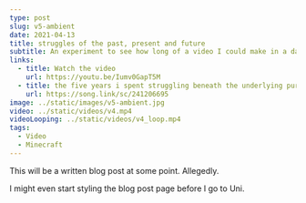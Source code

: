 ```yaml
---
type: post
slug: v5-ambient
date: 2021-04-13
title: struggles of the past, present and future
subtitle: An experiment to see how long of a video I could make in a day
links:
  - title: Watch the video
    url: https://youtu.be/Iumv0GapT5M
  - title: the five years i spent struggling beneath the underlying purgatory you call the back of your mind by Alicks
    url: https://song.link/sc/241206695
image: ../static/images/v5-ambient.jpg
video: ../static/videos/v4.mp4
videoLooping: ../static/videos/v4_loop.mp4
tags:
  - Video
  - Minecraft
---
```


This will be a written blog post at some point. Allegedly.

I might even start styling the blog post page before I go to Uni.